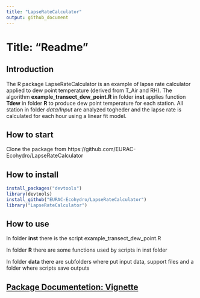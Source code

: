 ```yaml
---
title: "LapseRateCalculator"
output: github_document
---
```

# Title: "Readme"

## Introduction

The R package LapseRateCalculator is an example of lapse rate calculator applied to dew point temperature (derived from T_Air and RH). The algorithm **example_transect_dew_point.R** in folder **inst** applies function **Tdew** in folder **R** to produce dew point temperature for each station. All station in folder *data/Input* are analyzed togheder and the lapse rate is calculated for each hour using a linear fit model. 

## How to start

Clone the package from https://github.com/EURAC-Ecohydro/LapseRateCalculator

## How to install

```r

install_packages("devtools")
library(devtools)
install_github("EURAC-Ecohydro/LapseRateCalculator")
library("LapseRateCalculator")

```



## How to use

In folder **inst** there is the script example_transect_dew_point.R 

In folder **R** there are some functions used by scripts in inst folder

In folder **data** there are subfolders where put input data, support files and a folder where scripts save outputs

## [Package Documentetion: Vignette](https://github.com/EURAC-Ecohydro/LapseRateCalculator/blob/master/LapseRateCalculator.Rmd)
